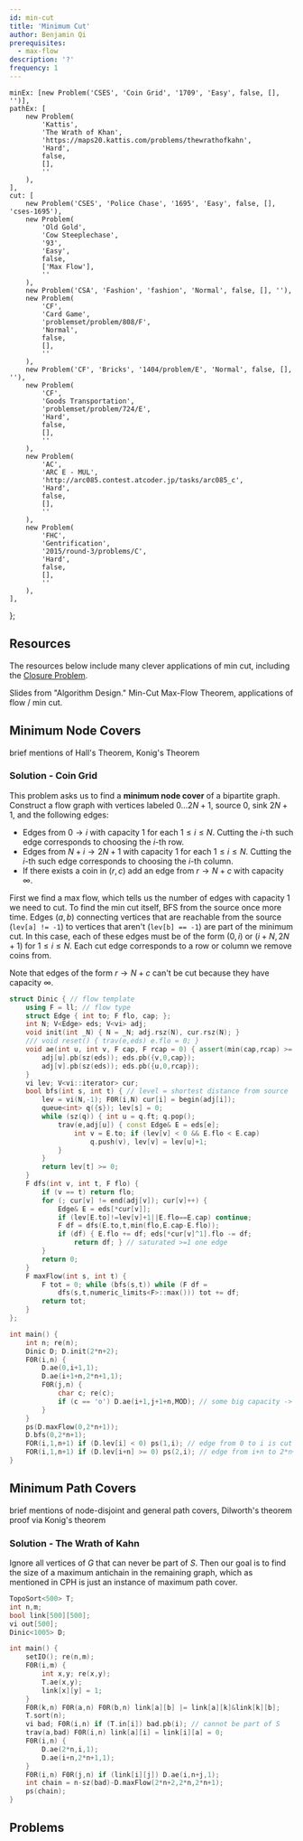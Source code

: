 ```yaml
---
id: min-cut
title: 'Minimum Cut'
author: Benjamin Qi
prerequisites:
  - max-flow
description: '?'
frequency: 1
---
```


	minEx: [new Problem('CSES', 'Coin Grid', '1709', 'Easy', false, [], '')],
	pathEx: [
		new Problem(
			'Kattis',
			'The Wrath of Khan',
			'https://maps20.kattis.com/problems/thewrathofkahn',
			'Hard',
			false,
			[],
			''
		),
	],
	cut: [
		new Problem('CSES', 'Police Chase', '1695', 'Easy', false, [], 'cses-1695'),
		new Problem(
			'Old Gold',
			'Cow Steeplechase',
			'93',
			'Easy',
			false,
			['Max Flow'],
			''
		),
		new Problem('CSA', 'Fashion', 'fashion', 'Normal', false, [], ''),
		new Problem(
			'CF',
			'Card Game',
			'problemset/problem/808/F',
			'Normal',
			false,
			[],
			''
		),
		new Problem('CF', 'Bricks', '1404/problem/E', 'Normal', false, [], ''),
		new Problem(
			'CF',
			'Goods Transportation',
			'problemset/problem/724/E',
			'Hard',
			false,
			[],
			''
		),
		new Problem(
			'AC',
			'ARC E - MUL',
			'http://arc085.contest.atcoder.jp/tasks/arc085_c',
			'Hard',
			false,
			[],
			''
		),
		new Problem(
			'FHC',
			'Gentrification',
			'2015/round-3/problems/C',
			'Hard',
			false,
			[],
			''
		),
	],
};

## Resources

The resources below include many clever applications of min cut, including the
[Closure Problem](https://en.wikipedia.org/wiki/Closure_problem).

<Resources>
	<Resource
		source="CPC"
		title="10 - Network Flow"
		url="10_graphs_3_network_flow"
		starred
	>
		Slides from "Algorithm Design." Min-Cut Max-Flow Theorem, applications of
		flow / min cut.
	</Resource>
</Resources>

## Minimum Node Covers

<FocusProblem problem={problems.minEx[0]} />

<Resources>
	<Resource source="CPH" title="20.3 - Maximum Matchings" starred>
		brief mentions of Hall's Theorem, Konig's Theorem
	</Resource>
</Resources>

### Solution - Coin Grid

This problem asks us to find a **minimum node cover** of a bipartite graph.
Construct a flow graph with vertices labeled $0\ldots 2N+1$, source $0$, sink
$2N+1$, and the following edges:

- Edges from $0\to i$ with capacity $1$ for each $1\le i\le N$. Cutting the
  $i$-th such edge corresponds to choosing the $i$-th row.
- Edges from $N+i\to 2N+1$ with capacity $1$ for each $1\le i\le N$. Cutting the
  $i$-th such edge corresponds to choosing the $i$-th column.
- If there exists a coin in $(r,c)$ add an edge from $r\to N+c$ with capacity
  $\infty$.

First we find a max flow, which tells us the number of edges with capacity 1 we
need to cut. To find the min cut itself, BFS from the source once more time.
Edges $(a,b)$ connecting vertices that are reachable from the source
(`lev[a] != -1`) to vertices that aren't (`lev[b] == -1`) are part of the
minimum cut. In this case, each of these edges must be of the form $(0,i)$ or
$(i+N,2N+1)$ for $1\le i\le N$. Each cut edge corresponds to a row or column we
remove coins from.

Note that edges of the form $r\to N+c$ can't be cut because they have capacity
$\infty$.

```cpp
struct Dinic { // flow template
	using F = ll; // flow type
	struct Edge { int to; F flo, cap; };
	int N; V<Edge> eds; V<vi> adj;
	void init(int _N) { N = _N; adj.rsz(N), cur.rsz(N); }
	/// void reset() { trav(e,eds) e.flo = 0; }
	void ae(int u, int v, F cap, F rcap = 0) { assert(min(cap,rcap) >= 0);
		adj[u].pb(sz(eds)); eds.pb({v,0,cap});
		adj[v].pb(sz(eds)); eds.pb({u,0,rcap});
	}
	vi lev; V<vi::iterator> cur;
	bool bfs(int s, int t) { // level = shortest distance from source
		lev = vi(N,-1); F0R(i,N) cur[i] = begin(adj[i]);
		queue<int> q({s}); lev[s] = 0;
		while (sz(q)) { int u = q.ft; q.pop();
			trav(e,adj[u]) { const Edge& E = eds[e];
				int v = E.to; if (lev[v] < 0 && E.flo < E.cap)
					q.push(v), lev[v] = lev[u]+1;
			}
		}
		return lev[t] >= 0;
	}
	F dfs(int v, int t, F flo) {
		if (v == t) return flo;
		for (; cur[v] != end(adj[v]); cur[v]++) {
			Edge& E = eds[*cur[v]];
			if (lev[E.to]!=lev[v]+1||E.flo==E.cap) continue;
			F df = dfs(E.to,t,min(flo,E.cap-E.flo));
			if (df) { E.flo += df; eds[*cur[v]^1].flo -= df;
				return df; } // saturated >=1 one edge
		}
		return 0;
	}
	F maxFlow(int s, int t) {
		F tot = 0; while (bfs(s,t)) while (F df =
			dfs(s,t,numeric_limits<F>::max())) tot += df;
		return tot;
	}
};

int main() {
	int n; re(n);
	Dinic D; D.init(2*n+2);
	F0R(i,n) {
		D.ae(0,i+1,1);
		D.ae(i+1+n,2*n+1,1);
		F0R(j,n) {
			char c; re(c);
			if (c == 'o') D.ae(i+1,j+1+n,MOD); // some big capacity -> not cut
		}
	}
	ps(D.maxFlow(0,2*n+1));
	D.bfs(0,2*n+1);
	FOR(i,1,n+1) if (D.lev[i] < 0) ps(1,i); // edge from 0 to i is cut
	FOR(i,1,n+1) if (D.lev[i+n] >= 0) ps(2,i); // edge from i+n to 2*n+1 is cut
}
```

## Minimum Path Covers

<FocusProblem problem={problems.pathEx[0]} />

<Resources>
	<Resource source="CPH" title="20.4 - Path Covers" starred>
		brief mentions of node-disjoint and general path covers, Dilworth's theorem
	</Resource>
	<Resource
		source="Wikipedia"
		title="Dilworth's Theorem"
		url="https://en.wikipedia.org/wiki/Dilworth%27s_theorem#Proof_via_K%C5%91nig's_theorem"
	>
		proof via Konig's theorem
	</Resource>
</Resources>

### Solution - The Wrath of Kahn

Ignore all vertices of $G$ that can never be part of $S$. Then our goal is to
find the size of a maximum antichain in the remaining graph, which as mentioned
in CPH is just an instance of maximum path cover.

```cpp
TopoSort<500> T;
int n,m;
bool link[500][500];
vi out[500];
Dinic<1005> D;

int main() {
	setIO(); re(n,m);
	F0R(i,m) {
		int x,y; re(x,y);
		T.ae(x,y);
		link[x][y] = 1;
	}
	F0R(k,n) F0R(a,n) F0R(b,n) link[a][b] |= link[a][k]&link[k][b];
	T.sort(n);
	vi bad; F0R(i,n) if (T.in[i]) bad.pb(i); // cannot be part of S
	trav(a,bad) F0R(i,n) link[a][i] = link[i][a] = 0;
	F0R(i,n) {
		D.ae(2*n,i,1);
		D.ae(i+n,2*n+1,1);
	}
	F0R(i,n) F0R(j,n) if (link[i][j]) D.ae(i,n+j,1);
	int chain = n-sz(bad)-D.maxFlow(2*n+2,2*n,2*n+1);
	ps(chain);
}
```

## Problems

<Problems problems={problems.cut} />
